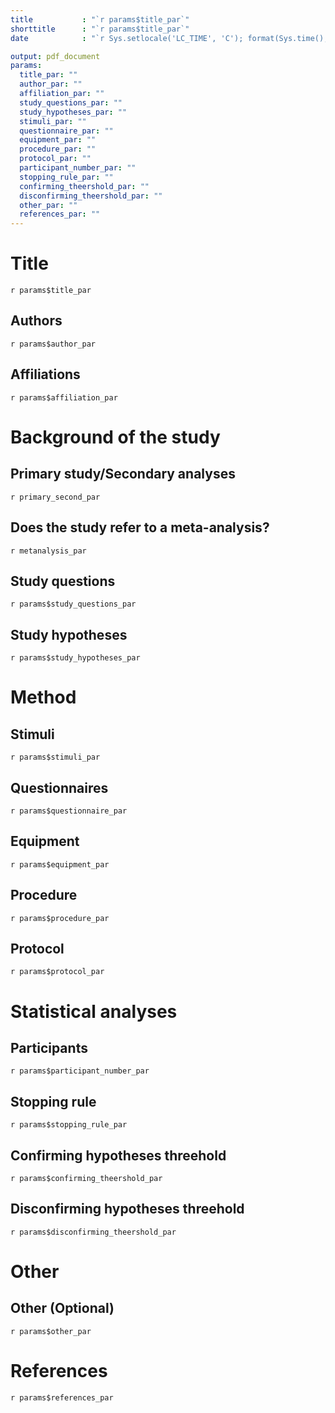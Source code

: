 ```yaml
---
title           : "`r params$title_par`"
shorttitle      : "`r params$title_par`"
date            : "`r Sys.setlocale('LC_TIME', 'C'); format(Sys.time(), '%d\\\\. %B %Y')`"

output: pdf_document
params:
  title_par: ""                   
  author_par: ""                  
  affiliation_par: ""             
  study_questions_par: ""         
  study_hypotheses_par: ""        
  stimuli_par: ""                 
  questionnaire_par: ""           
  equipment_par: ""               
  procedure_par: ""               
  protocol_par: ""                
  participant_number_par: ""      
  stopping_rule_par: ""           
  confirming_theershold_par: ""   
  disconfirming_theershold_par: ""
  other_par: ""      
  references_par: ""
---
```


<!-- This is the template that can be used for pre-registrating your study. This template was used so that it can 
be easily used within the shiny app. If you want to use it via the editor, you can just go on and edit the template.
However, make sure that you delete all R code in the template  (e.g., `r params$title_par`). You can still leave them
in the template but then the code will print empty spaces throughout the template-->

# Title
<!-- Here you can provide the title of the project. In case you are editing the title yourself, you can remove the `r params$title_par` part. -->

`r params$title_par`

## Authors
<!-- Here you can provide the authors' list together with the affiliations. -->

`r params$author_par`

## Affiliations
<!--  Authors' affiliations-->

`r params$affiliation_par`

# Background of the study

## Primary study/Secondary analyses
<!-- Is it a primary study (where data are collected) or a study where secondary analyses are performed in an arhival data set? -->

`r primary_second_par`

## Does the study refer to a meta-analysis?

<!-- Mention whether the study refers to a meta-analysis. In this case, you can ignore the irrelevant parts below (e.g., participant number). -->
`r metanalysis_par` 

## Study questions
<!-- Define the study's question -->

`r params$study_questions_par`

## Study hypotheses
<!-- Define the study's hypotheses -->

`r params$study_hypotheses_par`

# Method
## Stimuli
<!-- Define the study's stimuli -->

`r params$stimuli_par`

## Questionnaires
<!-- Define the study's questionnaires, if used -->

`r params$questionnaire_par`

## Equipment
<!-- Define the study's equipment. This includes computer characteristics etc. -->

`r params$equipment_par`

## Procedure
<!-- Define the study's procedure. -->

`r params$procedure_par`

## Protocol
<!-- Define the study's protocol. -->

`r params$protocol_par`

# Statistical analyses

## Participants
<!-- How many participants will be rectruited? Is there a power analysis performed? -->

`r params$participant_number_par`

## Stopping rule
<!--  When will data accumulation end? -->

`r params$stopping_rule_par`

## Confirming hypotheses threehold
<!-- What is the threeshold for confirming each one of the research hypothesis? -->

`r params$confirming_theershold_par`

## Disconfirming hypotheses threehold
<!-- What is the threeshold for dis-confirming each one of the research hypothesis? -->

`r params$disconfirming_theershold_par`

# Other

## Other (Optional)
<!-- Further comments -->

`r params$other_par`

# References
<!-- Included references -->

`r params$references_par`

## 
\vspace{-2pc}
\setlength{\parindent}{-0.5in}
\setlength{\leftskip}{-1in}
\setlength{\parskip}{8pt}
\noindent
